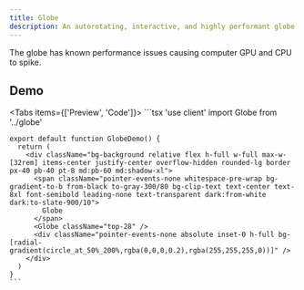 ```yaml
---
title: Globe
description: An autorotating, interactive, and highly performant globe made using WebGL.
---
```


<Links>
  <Link label="Credits" icon="twitter" link="https://x.com/dillionverma" />
</Links>

<Callout title="Warning" type="warn">
  The globe has known performance issues causing computer GPU and CPU to spike.
</Callout>

## Demo

<Tabs items={['Preview', 'Code']}>
  <Tab value="preview">
  <ComponentSource name="globe-demo" />
  </Tab>
  <Tab value="code">
    ```tsx
    'use client'
    import Globe from '../globe'

    export default function GlobeDemo() {
      return (
        <div className="bg-background relative flex h-full w-full max-w-[32rem] items-center justify-center overflow-hidden rounded-lg border px-40 pb-40 pt-8 md:pb-60 md:shadow-xl">
          <span className="pointer-events-none whitespace-pre-wrap bg-gradient-to-b from-black to-gray-300/80 bg-clip-text text-center text-8xl font-semibold leading-none text-transparent dark:from-white dark:to-slate-900/10">
            Globe
          </span>
          <Globe className="top-28" />
          <div className="pointer-events-none absolute inset-0 h-full bg-[radial-gradient(circle_at_50%_200%,rgba(0,0,0,0.2),rgba(255,255,255,0))]" />
        </div>
      )
    }
    ```

  </Tab>
</Tabs>
